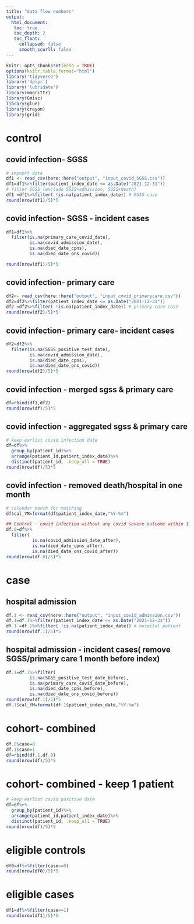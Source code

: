 ```yaml
---
title: "data flow numbers"
output: 
  html_document:
   toc: true
   toc_depth: 2
   toc_float:
     collapsed: false
     smooth_scorll: false
---
```


```r
knitr::opts_chunk$set(echo = TRUE)
options(knitr.table.format="html")
library('tidyverse')
library('dplyr')
library('lubridate')
library(magrittr)
library(Gmisc)
library(glue)
library(crayon)
library(grid)
```

# control
## covid infection- SGSS
```r
# impoprt data
df1 <- read_csv(here::here("output", "input_covid_SGSS.csv"))
df1=df1%>%filter(patient_index_date <= as.Date("2021-12-31"))
# filter SGSS (exclude SGSS+admission, SGSS+death)
df1 =df1%>%filter( !is.na(patient_index_date)) # SGSS case
round(nrow(df1)/5)*5
```

## covid infection- SGSS - incident cases
```r
df1=df1%>%
  filter(is.na(primary_care_covid_date),
         is.na(covid_admission_date),
         is.na(died_date_cpns), 
         is.na(died_date_ons_covid))

round(nrow(df1)/5)*5
```

## covid infection- primary care
```r
df2<- read_csv(here::here("output", "input_covid_primarycare.csv"))
df2=df2%>%filter(patient_index_date <= as.Date("2021-12-31"))
df2 =df2%>%filter( !is.na(patient_index_date)) # primary care case
round(nrow(df2)/5)*5
```

## covid infection- primary care- incident cases
```r
df2=df2%>%
  filter(is.na(SGSS_positive_test_date),
         is.na(covid_admission_date),
         is.na(died_date_cpns), 
         is.na(died_date_ons_covid))
round(nrow(df2)/5)*5


```

## covid infection - merged sgss & primary care
```r
df=rbind(df1,df2)
round(nrow(df)/5)*5
```

## covid infection - aggregated sgss & primary care
```r
# keep earlist covid infection date
df=df%>%
  group_by(patient_id)%>%
  arrange(patient_id,patient_index_date)%>%
  distinct(patient_id, .keep_all = TRUE)
round(nrow(df)/5)*5
```

## covid infection - removed death/hospital in one month
```r
# calendar month for matching
df$cal_YM=format(df$patient_index_date,"%Y-%m")

## Control - covid infection without any covid severe outcome within 1 month
df.0=df%>%
  filter(
          is.na(covid_admission_date_after),
          is.na(died_date_cpns_after),
          is.na(died_date_ons_covid_after))
round(nrow(df.0)/5)*5


```

# case

## hospital admission
```r
df.1 <- read_csv(here::here("output", "input_covid_admission.csv"))
df.1=df.1%>%filter(patient_index_date <= as.Date("2021-12-31"))
df.1 =df.1%>%filter( !is.na(patient_index_date)) # hospital patient
round(nrow(df.1)/5)*5
```

## hospital admission - incident cases( remove SGSS/primary care 1 month before index)
```r
df.1=df.1%>%filter(
         is.na(SGSS_positive_test_date_before),
         is.na(primary_care_covid_date_before), 
         is.na(died_date_cpns_before),
         is.na(died_date_ons_covid_before))
round(nrow(df.1)/5)*5
df.1$cal_YM=format(df.1$patient_index_date,"%Y-%m")

```


# cohort- combined
```r
df.0$case=0
df.1$case=1
df=rbind(df.1,df.0)
round(nrow(df)/5)*5
```

# cohort- combined - keep 1 patient
```r
# keep earlist covid positive date
df=df%>%
  group_by(patient_id)%>%
  arrange(patient_id,patient_index_date)%>%
  distinct(patient_id, .keep_all = TRUE)
round(nrow(df)/5)*5
```

# eligible controls
```r
df0=df%>%filter(case==0)
round(nrow(df0)/5)*5
```

# eligible cases
```r
df1=df%>%filter(case==1)
round(nrow(df1)/5)*5
```


